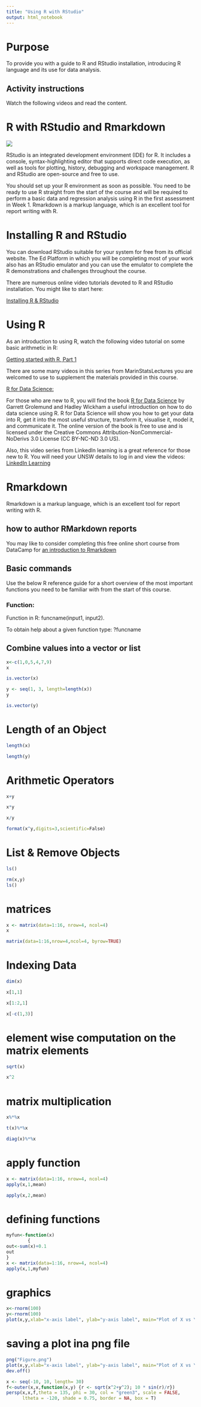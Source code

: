 ```yaml
---
title: "Using R with RStudio"
output: html_notebook
---
```

# Purpose
To provide you with a guide to R and RStudio installation, introducing R
language and its use for data analysis.

## Activity instructions
Watch the following videos and read the content.

# R with RStudio and Rmarkdown
<img src="o_week/resources/r_logo.png"/>

RStudio is an integrated development environment (IDE) for R. It includes a
console, syntax-highlighting editor that supports direct code execution, as
well as tools for plotting, history, debugging and workspace management.
R and RStudio are open-source and free to use.

You should set up your R environment as soon as possible.
You need to be ready to use R straight from the start of the course and will be
required to perform a basic data and regression analysis using R in the first
assessment in Week 1.
Rmarkdown is a markup language, which is an excellent tool for report writing
with R.

# Installing R and RStudio
You can download RStudio suitable for your system for free from its official
website.
The Ed Platform in which you will be completing most of your work also has an
RStudio emulator and you can use the emulator to complete the R demonstrations
and challenges throughout the course.

There are numerous online video tutorials devoted to R and RStudio installation.
You might like to start here:

[Installing R & RStudio](o_week_vidz/Download and Install R and RStudio   R Tutorial 12  MarinStatsLectures.mp4)

# Using R
As an introduction to using R, watch the following video tutorial on some basic
arithmetic in R:

[Getting started with R, Part 1](o_week_vidz/Getting started with R Basic Arithmetic and Coding in R  R Tutorial 13  MarinStatsLectures.mp4)

There are some many videos in this series from MarinStatsLectures you are
welcomed to use to supplement the materials provided in this course.

[R for Data Science:](https://r4ds.had.co.nz/)

For those who are new to R, you will find the book [R for Data Science](../textbooks/R%20for%20Data%20Science.pdf) by Garrett
Grolemund and Hadley Wickham a useful introduction on how to do data science
using R.
R for Data Science will show you how to get your data into R, get it into the
most useful structure, transform it, visualise it, model it, and communicate it.
The online version of the book is free to use and is licensed under the
Creative Commons Attribution-NonCommercial-NoDerivs 3.0 License
(CC BY-NC-ND 3.0 US).

Also, this video series from LinkedIn learning is a great reference for those
new to R. You will need your UNSW details to log in and view the videos:
[LinkedIn Learning](https://www.linkedin.com/learning/learning-r-2/r-for-data-science?u=2087740)

# Rmarkdown
Rmarkdown is a markup language, which is an excellent tool for report writing
with R.

[](o_week_vidz/How to Author R Markdown Reports.mp4)

## how to author RMarkdown reports
You may like to consider completing this free online short course from DataCamp
for [an introduction to Rmarkdown](https://www.datacamp.com/courses/reporting-with-r-markdown)

## Basic commands
Use the below R reference guide for a short overview of the most important
functions you need to be familiar with from the start of this course.

### Function:
Function in R: funcname(input1, input2).

To obtain help about a given function type: ?funcname

## Combine values into a vector or list
```r
x<-c(1,0,5,4,7,9)
x
```

```r
is.vector(x)
```

```r
y <- seq(1, 3, length=length(x))
y
```

```r
is.vector(y)
```
# Length of an Object

```r
length(x)
```

```r
length(y)
```
# Arithmetic Operators
```r
x+y
```
```r
x*y
```
```r
x/y
```
```r
format(x^y,digits=3,scientific=False)
```
# List & Remove Objects
```r
ls()
```

```r
rm(x,y)
ls()
```
# matrices
```r
x <- matrix(data=1:16, nrow=4, ncol=4)
x
```

```r
matrix(data=1:16,nrow=4,ncol=4, byrow=TRUE)
```

# Indexing Data
```r
dim(x)
```
```r
x[1,1]
```
```r
x[1:2,1]
```
```r
x[-c(1,3)]
```
# element wise computation on the matrix elements
```r
sqrt(x)
```
```r
x^2
```

# matrix multiplication
```r
x%*%x
```
```r
t(x)%*%x
```
```r
diag(x)%*%x
```
# apply function
```r
x <- matrix(data=1:16, nrow=4, ncol=4)
apply(x,1,mean)
```
```r
apply(x,2,mean)
```
# defining functions
```r
myfun<-function(x)
        {
out<-sum(x)+0.1
out
}
x <- matrix(data=1:16, nrow=4, ncol=4)
apply(x,1,myfun)
```
# graphics
```r
x<-rnorm(100)
y<-rnorm(100)
plot(x,y,xlab="x-axis label", ylab="y-axis label", main="Plot of X vs Y")
```
# saving a plot ina png file
```r
png("Figure.png")
plot(x,y,xlab="x-axis label", ylab="y-axis label", main="Plot of X vs Y")
dev.off()
```

```r
x <- seq(-10, 10, length= 30)
f<-outer(x,x,function(x,y) {r <- sqrt(x^2+y^2); 10 * sin(r)/r})
persp(x,x,f,theta = 135, phi = 30, col = "green3", scale = FALSE,
      ltheta = -120, shade = 0.75, border = NA, box = T)
```
